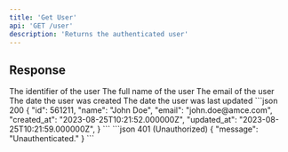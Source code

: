 ```yaml
---
title: 'Get User'
api: 'GET /user'
description: 'Returns the authenticated user'
---
```


## Response

<ResponseField name="id" type="integer">
  The identifier of the user
</ResponseField>
<ResponseField name="name" type="string">
  The full name of the user
</ResponseField>
<ResponseField name="email" type="string">
  The email of the user
</ResponseField>
<ResponseField name="created_at" type="string">
  The date the user was created
</ResponseField>
<ResponseField name="updated_at" type="string">
  The date the user was last updated
</ResponseField>

<CodeGroup>
  ```json 200
    {
      "id": 561211,
      "name": "John Doe",
      "email": "john.doe@amce.com",
      "created_at": "2023-08-25T10:21:52.000000Z",
      "updated_at": "2023-08-25T10:21:59.000000Z",
    }
  ```
  ```json 401 (Unauthorized)
    {
      "message": "Unauthenticated."
    }
  ```
</CodeGroup>
